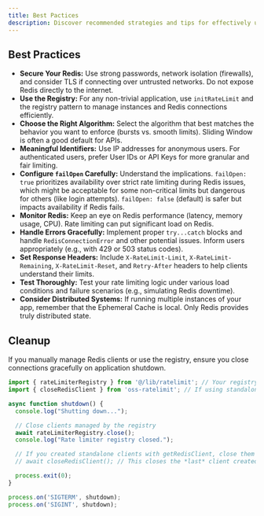 ```yaml
---
title: Best Pactices
description: Discover recommended strategies and tips for effectively using oss-ratelimit in production, covering performance optimization, security considerations, and common patterns.
---
```


## Best Practices

*   **Secure Your Redis:** Use strong passwords, network isolation (firewalls), and consider TLS if connecting over untrusted networks. Do not expose Redis directly to the internet.
*   **Use the Registry:** For any non-trivial application, use `initRateLimit` and the registry pattern to manage instances and Redis connections efficiently.
*   **Choose the Right Algorithm:** Select the algorithm that best matches the behavior you want to enforce (bursts vs. smooth limits). Sliding Window is often a good default for APIs.
*   **Meaningful Identifiers:** Use IP addresses for anonymous users. For authenticated users, prefer User IDs or API Keys for more granular and fair limiting.
*   **Configure `failOpen` Carefully:** Understand the implications. `failOpen: true` prioritizes availability over strict rate limiting during Redis issues, which might be acceptable for some non-critical limits but dangerous for others (like login attempts). `failOpen: false` (default) is safer but impacts availability if Redis fails.
*   **Monitor Redis:** Keep an eye on Redis performance (latency, memory usage, CPU). Rate limiting can put significant load on Redis.
*   **Handle Errors Gracefully:** Implement proper `try...catch` blocks and handle `RedisConnectionError` and other potential issues. Inform users appropriately (e.g., with 429 or 503 status codes).
*   **Set Response Headers:** Include `X-RateLimit-Limit`, `X-RateLimit-Remaining`, `X-RateLimit-Reset`, and `Retry-After` headers to help clients understand their limits.
*   **Test Thoroughly:** Test your rate limiting logic under various load conditions and failure scenarios (e.g., simulating Redis downtime).
*   **Consider Distributed Systems:** If running multiple instances of your app, remember that the Ephemeral Cache is local. Only Redis provides truly distributed state.

## Cleanup

If you manually manage Redis clients or use the registry, ensure you close connections gracefully on application shutdown.

```typescript title="Graceful Shutdown"
import { rateLimiterRegistry } from '@/lib/ratelimit'; // Your registry instance
import { closeRedisClient } from 'oss-ratelimit'; // If using standalone client

async function shutdown() {
  console.log("Shutting down...");

  // Close clients managed by the registry
  await rateLimiterRegistry.close();
  console.log("Rate limiter registry closed.");

  // If you created standalone clients with getRedisClient, close them too
  // await closeRedisClient(); // This closes the *last* client created by getRedisClient

  process.exit(0);
}

process.on('SIGTERM', shutdown);
process.on('SIGINT', shutdown);
```
